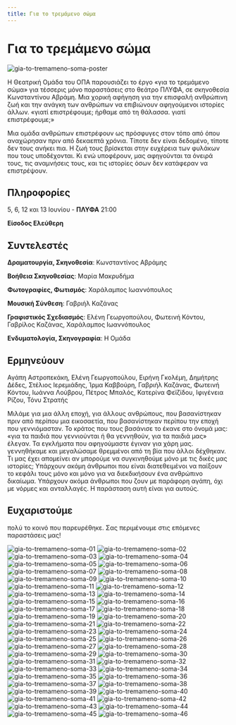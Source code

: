 ```yaml
---
title: Για το τρεμάμενο σώμα
---
```


<Seo 
  title="Για το τρεμάμενο σώμα"
  description="Η Θεατρική Ομάδα του ΟΠΑ παρουσιάζει το έργο «για το τρεμάμενο σώμα» στο θέατρο ΠΛΥΦΑ, μια χορική αφήγηση για την επισφαλή ανθρώπινη ζωή και τη δύναμη των ιστοριών."
  image="https://theatrikiopa.vercel.app/img/gia-to-tremameno-soma/poster.jpg"
  imageAlt="Αφίσα της παράστασης Για το τρεμάμενο σώμα"
  url="https://theatrikiopa.vercel.app/parastaseis/2024/gia-to-tremameno-soma"
/>

# Για το τρεμάμενο σώμα

![gia-to-tremameno-soma-poster](/img/gia-to-tremameno-soma/poster.jpg)

Η Θεατρική Ομάδα του ΟΠΑ παρουσιάζει το έργο «για το τρεμάμενο σώμα» για τέσσερις μόνο παραστάσεις στο θεάτρο ΠΛΥΦΑ, σε σκηνοθεσία Κωνσταντίνου Αβράμη. Μια χορική αφήγηση για την επισφαλή ανθρώπινη ζωή και την ανάγκη των ανθρώπων να επιβιώνουν αφηγούμενοι ιστορίες άλλων.
«γιατί επιστρέφουμε; ήρθαμε από τη θάλασσα. γιατί επιστρέφουμε;»

Μια ομάδα ανθρώπων επιστρέφουν ως πρόσφυγες στον τόπο από όπου αναχώρησαν πριν από δεκαεπτά χρόνια. Τίποτε δεν είναι δεδομένο, τίποτε δεν τους ανήκει πια. Η ζωή τους βρίσκεται στην ευχέρεια των φυλάκων που τους υποδέχονται. Κι ενώ υποφέρουν, μας αφηγούνται τα όνειρά τους, τις αναμνήσεις τους, και τις ιστορίες όσων δεν κατάφεραν να επιστρέψουν.

## Πληροφορίες
5, 6, 12 και 13 Ιουνίου - **ΠΛΥΦΑ** 21:00

**Είσοδος Ελεύθερη**

## Συντελεστές
**Δραματουργία, Σκηνοθεσία**: Κωνσταντίνος Αβράμης

**Βοήθεια Σκηνοθεσίας**: Μαρία Μακρυδήμα

**Φωτογραφίες, Φωτισμός**: Χαράλαμπος Ιωαννόπουλος

**Μουσική Σύνθεση**: Γαβριήλ Καζάνας

**Γραφιστικός Σχεδιασμός**: Ελένη Γεωργοπούλου, Φωτεινή Κόντου, Γαβρίλος Καζάνας, Χαράλαμπος Ιωαννόπουλος

**Ενδυματολογία, Σκηνογραφία**: Η Ομάδα

## Ερμηνεύουν
Αγάπη Αστροπεκάκη, Ελένη Γεωργοπούλου, Ειρήνη Γκολέμη, Δημήτρης Δέδες, Στέλιος Ιερεμιάδης, Ίρμα Καββούρη, Γαβριήλ Καζάνας, Φωτεινή Κόντου, Ιωάννα Λούβρου, Πέτρος Μπαλός, Κατερίνα Φεϊζίδου, Ιφιγένεια Ρίζου, Τόνυ Στρατής

Μιλάμε για μια άλλη εποχή, για άλλους ανθρώπους, που βασανίστηκαν πριν από περίπου μια εικοσαετία, που βασανίστηκαν περίπου την εποχή που γεννιόμασταν. Το κράτος που τους βασάνισε το έκανε στο όνομά μας: «για τα παιδιά που γεννιούνται ή θα γεννηθούν, για τα παιδιά μας» έλεγαν. Τα εγκλήματα που αφηγούμαστε έγιναν για χάρη μας. γεννηθήκαμε και μεγαλώσαμε θρεμμένοι από τη βία που άλλοι δέχθηκαν. Τι μας έχει απομείνει αν μπορούμε να συγκινηθούμε μόνο με τις δικές μας ιστορίες; Υπάρχουν ακόμη άνθρωποι που είναι διατεθειμένοι να παίξουν το κεφάλι τους μόνο και μόνο για να διεκδικήσουν ένα ανθρώπινο δικαίωμα. Υπάρχουν ακόμα άνθρωποι που ζουν με παράφορη αγάπη, όχι με νόρμες και ανταλλαγές. Η παράσταση αυτή είναι για αυτούς.

## Ευχαριστούμε
πολύ το κοινό που παρευρέθηκε. Σας περιμένουμε στις επόμενες παραστάσεις μας!

<ResponsiveYouTube videoId="3VsKBBPUzgA"/>

![gia-to-tremameno-soma-01](/img/gia-to-tremameno-soma/01.jpg)
![gia-to-tremameno-soma-02](/img/gia-to-tremameno-soma/02.jpg)
![gia-to-tremameno-soma-03](/img/gia-to-tremameno-soma/03.jpg)
![gia-to-tremameno-soma-04](/img/gia-to-tremameno-soma/04.jpg)
![gia-to-tremameno-soma-05](/img/gia-to-tremameno-soma/05.jpg)
![gia-to-tremameno-soma-06](/img/gia-to-tremameno-soma/06.jpg)
![gia-to-tremameno-soma-07](/img/gia-to-tremameno-soma/07.jpg)
![gia-to-tremameno-soma-08](/img/gia-to-tremameno-soma/08.jpg)
![gia-to-tremameno-soma-09](/img/gia-to-tremameno-soma/09.jpg)
![gia-to-tremameno-soma-10](/img/gia-to-tremameno-soma/10.jpg)
![gia-to-tremameno-soma-11](/img/gia-to-tremameno-soma/11.jpg)
![gia-to-tremameno-soma-12](/img/gia-to-tremameno-soma/12.jpg)
![gia-to-tremameno-soma-13](/img/gia-to-tremameno-soma/13.jpg)
![gia-to-tremameno-soma-14](/img/gia-to-tremameno-soma/14.jpg)
![gia-to-tremameno-soma-15](/img/gia-to-tremameno-soma/15.jpg)
![gia-to-tremameno-soma-16](/img/gia-to-tremameno-soma/16.jpg)
![gia-to-tremameno-soma-17](/img/gia-to-tremameno-soma/17.jpg)
![gia-to-tremameno-soma-18](/img/gia-to-tremameno-soma/18.jpg)
![gia-to-tremameno-soma-19](/img/gia-to-tremameno-soma/19.jpg)
![gia-to-tremameno-soma-20](/img/gia-to-tremameno-soma/20.jpg)
![gia-to-tremameno-soma-21](/img/gia-to-tremameno-soma/21.jpg)
![gia-to-tremameno-soma-22](/img/gia-to-tremameno-soma/22.jpg)
![gia-to-tremameno-soma-23](/img/gia-to-tremameno-soma/23.jpg)
![gia-to-tremameno-soma-24](/img/gia-to-tremameno-soma/24.jpg)
![gia-to-tremameno-soma-25](/img/gia-to-tremameno-soma/25.jpg)
![gia-to-tremameno-soma-26](/img/gia-to-tremameno-soma/26.jpg)
![gia-to-tremameno-soma-27](/img/gia-to-tremameno-soma/27.jpg)
![gia-to-tremameno-soma-28](/img/gia-to-tremameno-soma/28.jpg)
![gia-to-tremameno-soma-29](/img/gia-to-tremameno-soma/29.jpg)
![gia-to-tremameno-soma-30](/img/gia-to-tremameno-soma/30.jpg)
![gia-to-tremameno-soma-31](/img/gia-to-tremameno-soma/31.jpg)
![gia-to-tremameno-soma-32](/img/gia-to-tremameno-soma/32.jpg)
![gia-to-tremameno-soma-33](/img/gia-to-tremameno-soma/33.jpg)
![gia-to-tremameno-soma-34](/img/gia-to-tremameno-soma/34.jpg)
![gia-to-tremameno-soma-35](/img/gia-to-tremameno-soma/35.jpg)
![gia-to-tremameno-soma-36](/img/gia-to-tremameno-soma/36.jpg)
![gia-to-tremameno-soma-37](/img/gia-to-tremameno-soma/37.jpg)
![gia-to-tremameno-soma-38](/img/gia-to-tremameno-soma/38.jpg)
![gia-to-tremameno-soma-39](/img/gia-to-tremameno-soma/39.jpg)
![gia-to-tremameno-soma-40](/img/gia-to-tremameno-soma/40.jpg)
![gia-to-tremameno-soma-41](/img/gia-to-tremameno-soma/41.jpg)
![gia-to-tremameno-soma-42](/img/gia-to-tremameno-soma/42.jpg)
![gia-to-tremameno-soma-43](/img/gia-to-tremameno-soma/43.jpg)
![gia-to-tremameno-soma-44](/img/gia-to-tremameno-soma/44.jpg)
![gia-to-tremameno-soma-45](/img/gia-to-tremameno-soma/45.jpg)
![gia-to-tremameno-soma-46](/img/gia-to-tremameno-soma/46.jpg)
